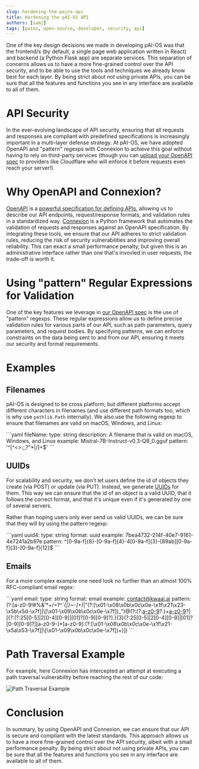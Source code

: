 ```yaml
---
slug: hardening-the-paios-api
title: Hardening the pAI-OS API
authors: [samj]
tags: [paios, open-source, developer, security, api]
---
```


One of the key design decisions we made in developing pAI-OS was that the frontend/s (by default, a single page web application written in React) and backend (a Python Flask app) are separate services. This separation of concerns allows us to have a more fine-grained control over the API security, and to be able to use the tools and techniques we already know best for each layer. By being strict about not using private APIs, you can be sure that all the features and functions you see in any interface are available to all of them.

# API Security

In the ever-evolving landscape of API security, ensuring that all requests and responses are compliant with predefined specifications is increasingly important in a multi-layer defense strategy. At pAI-OS, we have adopted OpenAPI and "pattern" regexps with Connexion to achieve this goal without having to rely on third-party services (though you can [upload your OpenAPI spec](https://developers.cloudflare.com/api-shield/security/schema-validation/) to providers like Cloudflare who will enforce it before requests even reach your server!).

# Why OpenAPI and Connexion?

[OpenAPI](https://openapis.org/) is a [powerful specification for defining APIs](https://spec.openapis.org/oas/latest.html), allowing us to describe our API endpoints, request/response formats, and validation rules in a standardized way. [Connexion](https://connexion.readthedocs.io/) is a Python framework that automates the validation of requests and responses against an OpenAPI specification. By integrating these tools, we ensure that our API adheres to strict validation rules, reducing the risk of security vulnerabilities and improving overall reliability. This can exact a small performance penalty, but given this is an administrative interface rather than one that's invovled in user requests, the trade-off is worth it.

# Using "pattern" Regular Expressions for Validation

One of the key features we leverage in [our OpenAPI spec](https://github.com/paios-io/paios/blob/main/paios/api/openapi.yaml) is the use of "pattern" regexps. These regular expressions allow us to define precise validation rules for various parts of our API, such as path parameters, query parameters, and request bodies. By specifying patterns, we can enforce constraints on the data being sent to and from our API, ensuring it meets our security and format requirements.

# Examples

## Filenames

pAI-OS is designed to be cross platform, but different platforms accept different characters in filenames (and use different path formats too, which is why use `pathlib.Path` internally). We also use the following regexp to ensure that filenames are valid on macOS, Windows, and Linux:

\```yaml
fileName:
type: string
description: A filename that is valid on macOS, Windows, and Linux
example: Mistral-7B-Instruct-v0.3-Q8_0.gguf
pattern: '^[^<>:;,?"*|/]+$'
\```

## UUIDs

For scalability and security, we don't let users define the id of objects they create (via POST) or update (via PUT). Instead, we generate [UUIDs](https://en.wikipedia.org/wiki/Universally_unique_identifier) for them. This way we can ensure that the id of an object is a valid UUID, that it follows the correct format, and that it's unique even if it's generated by one of several servers.

Rather than hoping users only ever send us valid UUIDs, we can be sure that they will by using the pattern regexp:

\```yaml
uuid4:
type: string
format: uuid
example: 7bea4732-214f-40e7-9161-4e7241a2b97e
pattern: ^[0-9a-f]{8}-[0-9a-f]{4}-4[0-9a-f]{3}-[89ab][0-9a-f]{3}-[0-9a-f]{12}$
\```

## Emails

For a more complex example one need look no further than an almost 100% RFC-compliant email regex:

\```yaml
    email:
      type: string
      format: email
      example: contact@kwaai.ai
      pattern: (?:[a-z0-9!#$%&'*+/=?^_`{|}~-]+(?:\.[a-z0-9!#$%&'*+/=?^_`{|}~-]+)_|"(?:[\x01-\x08\x0b\x0c\x0e-\x1f\x21\x23-\x5b\x5d-\x7f]|\\[\x01-\x09\x0b\x0c\x0e-\x7f])_")@(?:(?:[a-z0-9](?:[a-z0-9-]*[a-z0-9])?\.)+[a-z0-9](?:[a-z0-9-]*[a-z0-9])?|\[(?:(?:25[0-5]|2[0-4][0-9]|[01]?[0-9][0-9]?)\.){3}(?:25[0-5]|2[0-4][0-9]|[01]?[0-9][0-9]?|[a-z0-9-]\*[a-z0-9]:(?:[\x01-\x08\x0b\x0c\x0e-\x1f\x21-\x5a\x53-\x7f]|\\[\x01-\x09\x0b\x0c\x0e-\x7f])+)\])
\```

# Path Traversal Example

For example, here Connexion has intercepted an attempt at executing a path traversal vulnerability before reaching the rest of our code:

![Path Traversal Example](../images/2024-06-07-path-traversal.webp)

# Conclusion

In summary, by using OpenAPI and Connexion, we can ensure that our API is secure and compliant with the latest standards. This approach allows us to have a more fine-grained control over the API security, albeit with a small performance penalty. By being strict about not using private APIs, you can be sure that all the features and functions you see in any interface are available to all of them.
